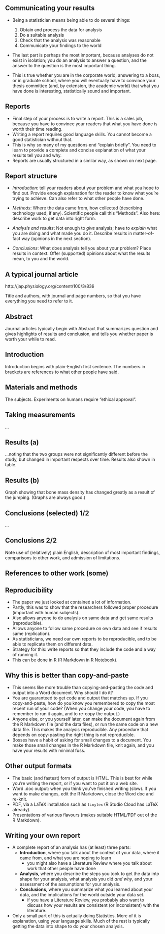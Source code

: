 ## Communicating your results

- Being a statistician means being able to do several things:

    1. Obtain and process the data for analysis
    2. Do a suitable analysis
    3. Check that the analysis was reasonable
    4. Communicate your findings to the world

- The last part is perhaps the most important, because analyses do not exist
in isolation; you do an analysis to answer a question, and the answer to
the question is the most important thing.

- This is true whether you are in the corporate world, answering to a boss,
or in graduate school, where you will eventually have to convince your
thesis committee (and, by extension, the academic world) that what you
have done is interesting, statistically sound and important.

## Reports
- Final step of your process is to write a report. This is a sales job,
because you have to convince your readers that what you have done
is worth their time reading.
- Writing a report requires good language skills. You cannot become a
good statistician without that.
- This is why so many of my questions end “explain briefly”. You need
to learn to provide a complete and concise explanation of what your
results tell you and why.
- Reports are usually structured in a similar way, as shown on next page.

## Report structure

- *Introduction*: tell your readers about your problem and what you hope to
find out. Provide enough explanation for the
reader to know what you’re trying to achieve. Can
also refer to what other people have done.

- *Methods*: Where the data came from, how collected
(describing technology used, if any). Scientific
people call this “Methods”. Also here: describe work to get data into right form.

- *Analysis and results*: Not enough to *give* analysis; have to
*explain* what you are doing and what made you do it. Describe
results in matter-of-fact way (opinions in the next section).

- *Conclusions*: What does analysis tell you about your problem? Place
results in context. Offer (supported) opinions about
what the results mean, to you and the world.

## A typical journal article

http://jap.physiology.org/content/100/3/839

\includegraphics[width=\textwidth]{titlebar}  

Title and authors, with journal and page numbers, so that you have
everything you need to refer to it.

## Abstract
Journal articles typically begin with Abstract that summarizes question
and gives highlights of results and conclusion, and tells you whether paper is worth your while to read. 

\includegraphics[width=0.7\textwidth]{abstract}  


## Introduction

\includegraphics[width=\textwidth]{intro}

Introduction begins with plain-English first sentence. The numbers in
brackets are references to what other people have said.

## Materials and methods

\includegraphics[width=0.75\textwidth]{matmeth} 

The subjects. Experiments on humans require “ethical approval”. 

## Taking measurements

\includegraphics[width=0.9\textwidth]{measurements}

...

\includegraphics[width=0.9\textwidth]{measurementb}  

## Results (a)

  \includegraphics[width=\textwidth]{resultsa}  

...noting that the two groups were not significantly different before the
study, but changed in important respects over time.
Results also shown in table.

## Results (b)

 \includegraphics[width=0.7\textwidth]{resultsb}  

Graph showing that bone mass density has changed greatly as a result of
the jumping. (Graphs are always good.)

## Conclusions (selected) 1/2 

 \includegraphics[width=0.9\textwidth]{conc1}  
 
...

\includegraphics[width=0.9\textwidth]{conc2} 

## Conclusions 2/2

 \includegraphics[width=0.9\textwidth]{conc3}  
 
Note use of (relatively) plain English, description of most important
findings, comparisons to other work, and admission of limitations.

## References to other work (some)

 \includegraphics[width=0.9\textwidth]{refs}  
 
## Reproducibility
- The paper we just looked at contained a lot of information.
- Partly, this was to show that the researchers followed proper
procedure (important with human subjects).
- Also allows anyone to do analysis on same data and get same results
(reproducible).
- Allows anyone to follow same procedure on own data and see if
results same (replication).
- As statisticians, we need our own reports to be reproducible, and to
be able to replicate them on different data.
- Strategy for this: write reports so that they include the code and a
way of running it.
- This can be done in R (R Markdown in R Notebook).

## Why this is better than copy-and-paste

- This seems like more trouble than copying-and-pasting the code and
output into a Word document. Why should I do it?
- You are guaranteed to get code and output that matches up. If you
copy-and-paste, how do you know you remembered to copy the most
recent run of your code? (When you change your code, you have to
remember to run it again, and to re-copy the output.)
- Anyone else, or you yourself later, can make the document again from
the R Markdown file (and the data files), or run the same code on a
new data file. This makes the analysis reproducible. Any procedure
that depends on copy-pasting the right thing is not reproducible.
- Bosses have a habit of asking for small changes to a document. You
make those small changes in the R Markdown file, knit again, and you
have your results with minimal fuss.

## Other output formats
- The basic (and fastest) form of output is HTML. This is best for
while you’re writing the report, or if you want to put it on a web site.
- Word .doc output: when you think you’ve finished writing (slow). If
you want to make changes, edit the R Markdown, close the Word doc
and re-knit.
- PDF, via a LaTeX installation such as `tinytex` (R Studio Cloud has LaTeX already).
- Presentations of various flavours (makes suitable HTML/PDF out of the R
Markdown).

## Writing your own report

- A complete report of an analysis has (at least) three parts:
  - **Introduction**, where you talk about the context of your data, where it came from, and what you are hoping to learn
    - you might also have a Literature Review where you talk about work that other people have done
  - **Analysis**, where you describe the steps you took to get the data into shape for your analysis, what analysis you did *and why*, and your assessment of the assumptions for your analysis.
  - **Conclusions**, where you summarize what you learned about your data, and the implications for the world outside your data set.
    - if you have a Literature Review, you probably also want to discuss how your results are consistent (or inconsistent) with the literature.
  
- Only a small part of this is actually doing Statistics. More of it is explanation, using your language skills. Much of the rest is typically getting the data into shape to do your chosen analysis.  


